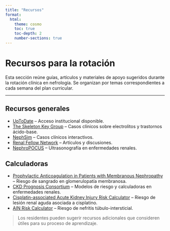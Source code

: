 ```yaml
---
title: "Recursos"
format:
  html:
    theme: cosmo
    toc: true
    toc-depth: 2
    number-sections: true
---
```


# Recursos para la rotación

Esta sección reúne guías, artículos y materiales de apoyo sugeridos durante la rotación clínica en nefrología. Se organizan por temas correspondientes a cada semana del plan curricular.

------------------------------------------------------------------------

## Recursos generales

-   [UpToDate](https://www.uptodate.com) – Acceso institucional disponible.
-   [The Skeleton Key Group](https://www.skeletonkey.group) – Casos clínicos sobre electrolitos y trastornos ácido-base.
-   [NephSim](https://nephsim.com) – Casos clínicos interactivos.
-   [Renal Fellow Network](https://www.renalfellow.org) – Artículos y discusiones.
-   [NephroPOCUS](https://nephropocus.com) – Ultrasonografía en enfermedades renales.

## Calculadoras

-   [Prophylactic Anticoagulation in Patients with Membranous Nephropathy](https://www.med.unc.edu/gntools/bleedrisk.html) – Riesgo de sangrado en glomerulopatía membranosa.
-   [CKD Prognosis Consortium](https://www.ckdpc.org/risk-models.html) – Modelos de riesgo y calculadoras en enfermedades renales.
-   [Cisplatin-associated Acute Kidney Injury Risk Calculator](https://kidneycalc.org/cp-aki-calculator/) – Riesgo de lesión renal aguda asociada a cisplatino.
-   [AIN Risk Calculator](https://ainriskprediction.shinyapps.io/ain_calc/) – Riesgo de nefritis túbulo-intersticial.

> Los residentes pueden sugerir recursos adicionales que consideren útiles para su proceso de aprendizaje.
